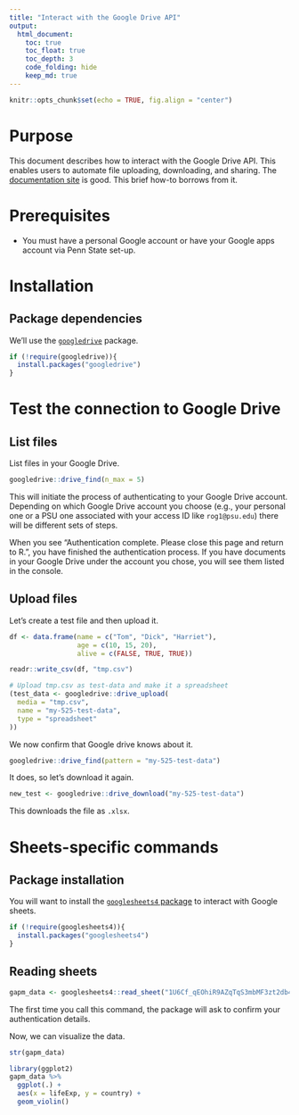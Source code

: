 ```yaml
---
title: "Interact with the Google Drive API"
output:
  html_document:
    toc: true
    toc_float: true
    toc_depth: 3
    code_folding: hide
    keep_md: true
---
```


```r
knitr::opts_chunk$set(echo = TRUE, fig.align = "center")
```

# Purpose

This document describes how to interact with the Google Drive API.
This enables users to automate file uploading, downloading, and sharing.
The [documentation site](https://googledrive.tidyverse.org/) is good.
This brief how-to borrows from it.

# Prerequisites

- You must have a personal Google account or have your Google apps account via Penn State set-up.

# Installation

## Package dependencies

We'll use the [`googledrive`](https://googledrive.tidyverse.org/) package.

```r
if (!require(googledrive)){
  install.packages("googledrive")
}
```

# Test the connection to Google Drive

## List files

List files in your Google Drive.

```r
googledrive::drive_find(n_max = 5)
```

This will initiate the process of authenticating to your Google Drive account.
Depending on which Google Drive account you choose (e.g., your personal one or a PSU one associated with your access ID like `rog1@psu.edu`) there will be different sets of steps.

When you see "Authentication complete. Please close this page and return to R.", you have finished the authentication process.
If you have documents in your Google Drive under the account you chose, you will see them listed in the console.

## Upload files

Let's create a test file and then upload it.

```r
df <- data.frame(name = c("Tom", "Dick", "Harriet"),
                 age = c(10, 15, 20),
                 alive = c(FALSE, TRUE, TRUE))

readr::write_csv(df, "tmp.csv")

# Upload tmp.csv as test-data and make it a spreadsheet
(test_data <- googledrive::drive_upload(
  media = "tmp.csv",
  name = "my-525-test-data",
  type = "spreadsheet"
))
```

We now confirm that Google drive knows about it.

```r
googledrive::drive_find(pattern = "my-525-test-data")
```

It does, so let's download it again.

```r
new_test <- googledrive::drive_download("my-525-test-data")
```
This downloads the file as `.xlsx`.

# Sheets-specific commands

## Package installation

You will want to install the [`googlesheets4` package](https://googlesheets4.tidyverse.org/) to interact with Google sheets.

```r
if (!require(googlesheets4)){
  install.packages("googlesheets4")
}
```

## Reading sheets

```r
gapm_data <- googlesheets4::read_sheet("1U6Cf_qEOhiR9AZqTqS3mbMF3zt2db48ZP5v3rkrAEJY")
```

The first time you call this command, the package will ask to confirm your authentication details.

Now, we can visualize the data.

```r
str(gapm_data)
```

```r
library(ggplot2)
gapm_data %>%
  ggplot(.) +
  aes(x = lifeExp, y = country) +
  geom_violin()
```

